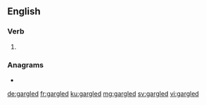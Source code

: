 ==English==

===Verb===
{{head|en|verb form}}

# {{en-past of|gargle}}

===Anagrams===
* {{l|en|draggle}}

[[de:gargled]]
[[fr:gargled]]
[[ku:gargled]]
[[mg:gargled]]
[[sv:gargled]]
[[vi:gargled]]